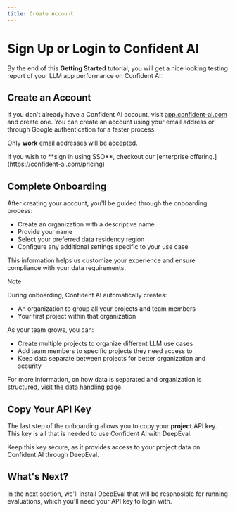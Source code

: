 ```yaml
---
title: Create Account
---
```



# Sign Up or Login to Confident AI

By the end of this **Getting Started** tutorial, you will get a nice looking testing report of your LLM app performance on Confident AI:

<VideoDisplayer
  src="https://confident-docs.s3.us-east-1.amazonaws.com/evaluation:testing-reports.mp4"
  width="100%"
  title="Testing reports on Confident AI"
/>

## Create an Account

If you don't already have a Confident AI account, visit [app.confident-ai.com](https://app.confident-ai.com) and create one. You can create an account using your email address or through Google authentication for a faster process.

Only **work** email addresses will be accepted.

<Callout>
  If you wish to **sign in using SSO**, checkout our [enterprise
  offering.](https://confident-ai.com/pricing)
</Callout>

## Complete Onboarding

After creating your account, you'll be guided through the onboarding process:

- Create an organization with a descriptive name
- Provide your name
- Select your preferred data residency region
- Configure any additional settings specific to your use case

This information helps us customize your experience and ensure compliance with your data requirements.

> [!NOTE]
>
> During onboarding, Confident AI automatically creates:
>
> - An organization to group all your projects and team members
> - Your first project within that organization
>
> As your team grows, you can:
>
> - Create multiple projects to organize different LLM use cases
> - Add team members to specific projects they need access to
> - Keep data separate between projects for better organization and security
>
> For more information, on how data is separated and organization is structured, [visit the data handling page.](/data-handling)

## Copy Your API Key

The last step of the onboarding allows you to copy your **project** API key. This key is all that is needed to use Confident AI with DeepEval.

Keep this key secure, as it provides access to your project data on Confident AI through DeepEval.

## What's Next?

In the next section, we'll install DeepEval that will be respnosible for running evaluations, which you'll need your API key to login with.
